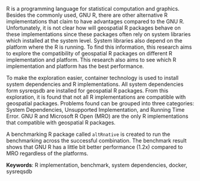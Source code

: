 R is a programming language for statistical computation and graphics. Besides the commonly used, GNU R, there are other alternative R implementations that claim to have advantages compared to the GNU R. Unfortunately, it is not clear how will geospatial R packages behave on these implementations since these packages often rely on system libraries which installed at the system level. System libraries also depend on the platform where the R is running. To find this information, this research aims to explore the compatibility of geospatial R packages on different R implementation and platform. This research also aims to see which R implementation and platform has the best performance.

To make the exploration easier, container technology is used to install system dependencies and R implementations. All system dependencies form sysreqsdb are installed for geospatial R packages. From this exploration, it is found that not all R implementations are compatible with geospatial packages. Problems found can be grouped into three categories: System Dependencies, Unsupported Implementation, and Running Time Error. GNU R and Microsoft R Open (MRO) are the only R implementations that compatible with geospatial R packages. 

A benchmarking R package called `altRnative` is created to run the benchmarking across the successful combination. The benchmark result shows that GNU R has a little bit better performance (1.2x) compared to MRO regardless of the platforms.


**Keywords**: R implementation, benchmark, system dependencies, docker, sysreqsdb
